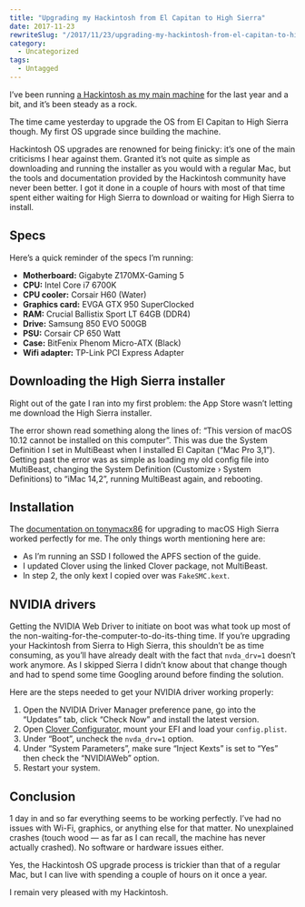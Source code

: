 ```yaml
---
title: "Upgrading my Hackintosh from El Capitan to High Sierra"
date: 2017-11-23
rewriteSlug: "/2017/11/23/upgrading-my-hackintosh-from-el-capitan-to-high-sierra"
category:
  - Uncategorized
tags:
  - Untagged
---
```


I’ve been running [a Hackintosh as my main machine](https://elliotekj.com/2017/01/18/my-hackintosh-6-months-in-specs-thoughts-and-useful-links/) for the last year and a bit, and it’s been steady as a rock.

The time came yesterday to upgrade the OS from El Capitan to High Sierra though. My first OS upgrade since building the machine.

<!-- readmore -->

Hackintosh OS upgrades are renowned for being finicky: it’s one of the main criticisms I hear against them. Granted it’s not quite as simple as downloading and running the installer as you would with a regular Mac, but the tools and documentation provided by the Hackintosh community have never been better. I got it done in a couple of hours with most of that time spent either waiting for High Sierra to download or waiting for High Sierra to install.

## Specs

Here’s a quick reminder of the specs I’m running:

- **Motherboard:** Gigabyte Z170MX-Gaming 5
- **CPU:** Intel Core i7 6700K
- **CPU cooler:** Corsair H60 (Water)
- **Graphics card:** EVGA GTX 950 SuperClocked
- **RAM:** Crucial Ballistix Sport LT 64GB (DDR4)
- **Drive:** Samsung 850 EVO 500GB
- **PSU:** Corsair CP 650 Watt
- **Case:** BitFenix Phenom Micro-ATX (Black)
- **Wifi adapter:** TP-Link PCI Express Adapter

## Downloading the High Sierra installer

Right out of the gate I ran into my first problem: the App Store wasn’t letting me download the High Sierra installer.

The error shown read something along the lines of: “This version of macOS 10.12 cannot be installed on this computer”. This was due the System Definition I set in MultiBeast when I installed El Capitan (“Mac Pro 3,1”). Getting past the error was as simple as loading my old config file into MultiBeast, changing the System Definition (Customize › System Definitions) to “iMac 14,2”, running MultiBeast again, and rebooting.

## Installation

The [documentation on tonymacx86](https://www.tonymacx86.com/threads/update-directly-to-macos-high-sierra.232707/) for upgrading to macOS High Sierra worked perfectly for me. The only things worth mentioning here are:

- As I’m running an SSD I followed the APFS section of the guide.
- I updated Clover using the linked Clover package, not MultiBeast.
- In step 2, the only kext I copied over was `FakeSMC.kext`.

## NVIDIA drivers

Getting the NVIDIA Web Driver to initiate on boot was what took up most of the non-waiting-for-the-computer-to-do-its-thing time. If you’re upgrading your Hackintosh from Sierra to High Sierra, this shouldn’t be as time consuming, as you’ll have already dealt with the fact that `nvda_drv=1` doesn’t work anymore. As I skipped Sierra I didn’t know about that change though and had to spend some time Googling around before finding the solution.

Here are the steps needed to get your NVIDIA driver working properly:

1. Open the NVIDIA Driver Manager preference pane, go into the “Updates” tab, click “Check Now” and install the latest version.
2. Open [Clover Configurator](http://mackie100projects.altervista.org/download-clover-configurator/), mount your EFI and load your `config.plist`.
3. Under “Boot”, uncheck the `nvda_drv=1` option.
4. Under “System Parameters”, make sure “Inject Kexts” is set to “Yes” then check the “NVIDIAWeb” option.
5. Restart your system.

## Conclusion

1 day in and so far everything seems to be working perfectly. I’ve had no issues with Wi-Fi, graphics, or anything else for that matter. No unexplained crashes (touch wood — as far as I can recall, the machine has never actually crashed). No software or hardware issues either.

Yes, the Hackintosh OS upgrade process is trickier than that of a regular Mac, but I can live with spending a couple of hours on it once a year.

I remain very pleased with my Hackintosh.
  